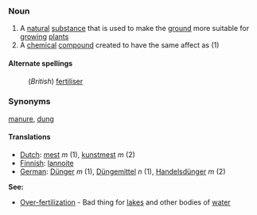 === Noun ===

#A [[natural]] [[substance]] that is used to make the [[ground]] more suitable for [[grow]]ing [[plant]]s
#A [[chemical]] [[compound]] created to have the same affect as (1)

==== Alternate spellings ====
:(''British'') [[fertiliser]]

=== Synonyms ===
[[manure]], [[dung]]
==== Translations ====
*[[Dutch]]: [[mest]] ''m'' (1), [[kunstmest]] ''m'' (2)
*[[Finnish]]: [[lannoite]]
*[[German]]: [[Dünger]] ''m'' (1), [[Düngemittel]] ''n'' (1), [[Handelsdünger]] ''m'' (2)


'''See:'''
*[[Over-fertilization]] - Bad thing for [[lake]]s and other bodies of [[water]]
